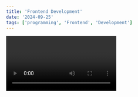 ```yaml
---
title: 'Frontend Development'
date: '2024-09-25'
tags: ['programming', 'Frontend', 'Development']
---
```


<Video id="1S8SBDhA7HA" />
Software development essentially entails the side of web development that entails user interactivity. It basically offers users an interface where they can communicate with the website or mobile app.

Frontend languages are:

- HTML
- CSS
- JavaScript
- TypeScript

Frontend frameworks include
- Tailwind CSS(A CSS library)
- ReactJs (A JavaScript library)
- Next Js (A web framework based on React ReactJs)

Here is a code snipet on TypeScript
```ts
 const sayHello = (name: string): string => {
   console.log("Hello ", name)
 }
 sayHello("Tony") // Hello Tony
```

